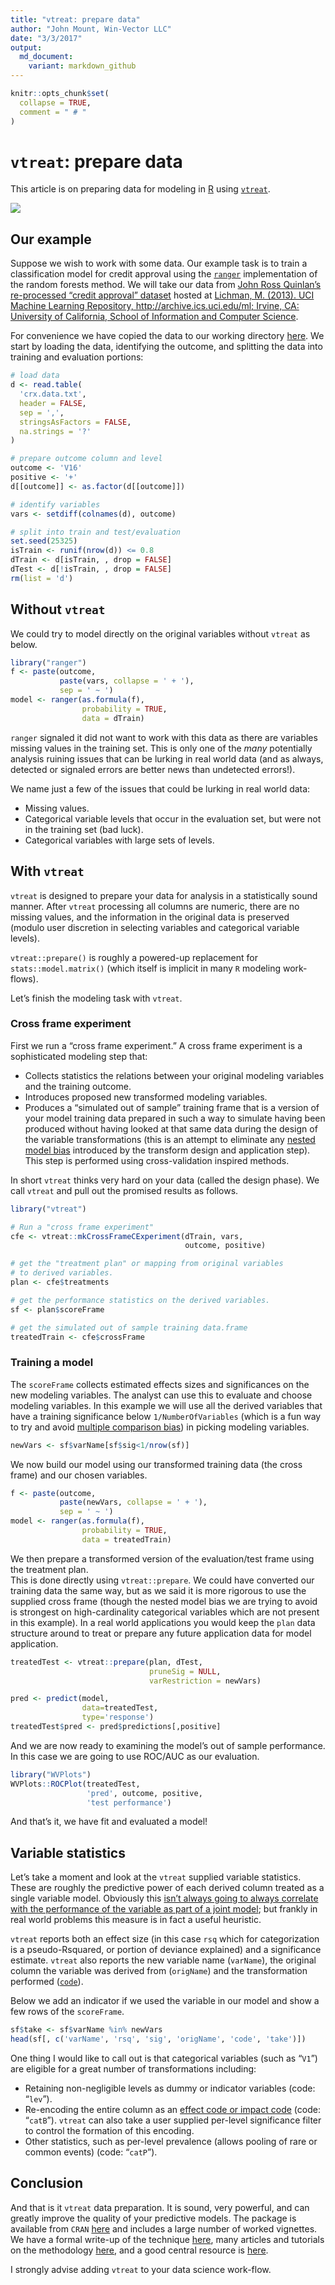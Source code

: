 ```yaml
---
title: "vtreat: prepare data"
author: "John Mount, Win-Vector LLC"
date: "3/3/2017"
output:
  md_document:
    variant: markdown_github
---
```



```r
knitr::opts_chunk$set(
  collapse = TRUE,
  comment = " # "
)
```

# `vtreat`: prepare data

This article is on preparing data for modeling in [R](https://cran.r-project.org) using [`vtreat`](https://CRAN.R-project.org/package=vtreat).

![](vtreat.png)

## Our example

Suppose we wish to work with some data.  Our example task is to train a classification model 
for credit approval using the [`ranger`](https://CRAN.R-project.org/package=ranger) implementation of the random forests method.  We will take our data from [John Ross Quinlan's re-processed "credit approval" dataset](https://archive.ics.uci.edu/ml/datasets/Credit+Approval) hosted at
[Lichman, M. (2013). UCI Machine Learning Repository, http://archive.ics.uci.edu/ml; Irvine, CA: University of California, School of Information and Computer Science](http://archive.ics.uci.edu/ml).

For convenience we have copied the data to our working directory [here](https://github.com/WinVector/Examples/tree/master/vtreat).  We start by loading the data, identifying the outcome, and splitting the data into training and evaluation portions:

```r
# load data
d <- read.table(
  'crx.data.txt',
  header = FALSE,
  sep = ',',
  stringsAsFactors = FALSE,
  na.strings = '?'
)

# prepare outcome column and level
outcome <- 'V16'
positive <- '+'
d[[outcome]] <- as.factor(d[[outcome]])

# identify variables
vars <- setdiff(colnames(d), outcome)

# split into train and test/evaluation
set.seed(25325)
isTrain <- runif(nrow(d)) <= 0.8
dTrain <- d[isTrain, , drop = FALSE]
dTest <- d[!isTrain, , drop = FALSE]
rm(list = 'd')
```

## Without `vtreat`

We could try to model directly on the original variables without `vtreat` as below.

```r
library("ranger")
f <- paste(outcome, 
           paste(vars, collapse = ' + '), 
           sep = ' ~ ')
model <- ranger(as.formula(f),  
                probability = TRUE,
                data = dTrain)
```

`ranger` signaled it did not want to work with this data as there are variables missing values in the
training set.  This is only one of the *many* potentially analysis ruining issues that can be lurking
in real world data (and as always, detected or signaled errors are better news than undetected errors!).

We name just a few of the issues that could be lurking in real world data:

 * Missing values.
 * Categorical variable levels that occur in the evaluation set, but were not in the training set (bad luck).
 * Categorical variables with large sets of levels.

## With `vtreat`

`vtreat` is designed to prepare your data for analysis in a statistically sound manner.  After
`vtreat` processing all columns are numeric, there are no missing values, and the information 
in the original data is preserved (modulo user discretion in selecting variables and categorical variable
levels). 

`vtreat::prepare()` is roughly a powered-up replacement for `stats::model.matrix()` (which itself is
implicit in many `R` modeling work-flows).

Let's finish the modeling task with `vtreat`.

### Cross frame experiment

First we run a "cross frame experiment."  A cross frame experiment is a sophisticated modeling step
that:

  * Collects statistics the relations between your original modeling variables and the training outcome.
  * Introduces proposed new transformed modeling variables.
  * Produces a "simulated out of sample" training frame that is a version of your model training data prepared in such a way to simulate having been produced without having looked at that same data during the design of the variable transformations (this is an attempt to eliminate any [nested model bias](http://www.win-vector.com/blog/2016/04/on-nested-models/) introduced by the transform design and application step).  This step is performed using cross-validation inspired methods.

In short `vtreat` thinks very hard on your data (called the design phase).  We call `vtreat` and pull out the promised results as follows.

```r
library("vtreat")

# Run a "cross frame experiment"
cfe <- vtreat::mkCrossFrameCExperiment(dTrain, vars,
                                       outcome, positive)

# get the "treatment plan" or mapping from original variables
# to derived variables.
plan <- cfe$treatments

# get the performance statistics on the derived variables.
sf <- plan$scoreFrame

# get the simulated out of sample training data.frame
treatedTrain <- cfe$crossFrame
```

### Training a model

The `scoreFrame` collects estimated effects sizes and significances on the new
modeling variables.  The analyst can use this to evaluate and choose modeling
variables.  In this example we will use all the derived variables that have
a training significance below `1/NumberOfVariables` (which is a fun way to 
try and avoid [multiple comparison bias](https://en.wikipedia.org/wiki/Bonferroni_correction))
in picking modeling variables.  


```r
newVars <- sf$varName[sf$sig<1/nrow(sf)]
```

We now build our model using our transformed training data (the cross frame)
and our chosen variables.

```r
f <- paste(outcome, 
           paste(newVars, collapse = ' + '), 
           sep = ' ~ ')
model <- ranger(as.formula(f), 
                probability = TRUE,
                data = treatedTrain)
```

We then prepare a transformed version of the
evaluation/test frame using the treatment plan.  
This is done directly using `vtreat::prepare`.
We could have converted our training data the same way, but as we said
it is more rigorous to use the supplied cross frame (though the nested model
bias we are trying to avoid is strongest on high-cardinality categorical variables
which are not present in this example).
In a real world applications you would keep the `plan` data structure around
to treat or prepare any future application data for model application.


```r
treatedTest <- vtreat::prepare(plan, dTest, 
                               pruneSig = NULL, 
                               varRestriction = newVars)

pred <- predict(model, 
                data=treatedTest, 
                type='response')
treatedTest$pred <- pred$predictions[,positive]
```

And we are now ready to examining the model's out of sample performance.
In this case we are going to use ROC/AUC as our evaluation.

```r
library("WVPlots")
WVPlots::ROCPlot(treatedTest, 
                 'pred', outcome, positive,
                 'test performance')
```

And that's it, we have fit and evaluated a model!

## Variable statistics

Let's take a moment and look at the `vtreat` supplied variable statistics.
These are roughly the predictive power of each derived column treated as
a single variable model.  Obviously this [isn't always going to always correlate with
the performance of the variable as part of a joint model](http://www.win-vector.com/blog/2016/09/variables-can-synergize-even-in-a-linear-model/);
but frankly in real world problems this measure is in fact a useful heuristic.

`vtreat` reports both an effect size (in this case `rsq` which for categorization is
a pseudo-Rsquared, or portion of deviance explained) and a significance estimate.
`vtreat` also reports the new variable name (`varName`), the original column the 
variable was derived from (`origName`) and the transformation performed ([`code`](https://cran.r-project.org/web/packages/vtreat/vignettes/vtreatVariableTypes.html)).

Below we add an indicator if we used the variable in our model and show a few
rows of the `scoreFrame`.

```r
sf$take <- sf$varName %in% newVars
head(sf[, c('varName', 'rsq', 'sig', 'origName', 'code', 'take')])

```

One thing I would like to call out is that categorical variables (such as "`V1`") are eligible
for a great number of transformations including:

  * Retaining non-negligible levels as dummy or indicator variables (code: "`lev`").  
  * Re-encoding the entire column as an [effect code or impact code](http://www.win-vector.com/blog/2012/07/modeling-trick-impact-coding-of-categorical-variables-with-many-levels/) (code: "`catB`"). `vtreat` can also take a user supplied per-level significance filter to control the formation of this encoding.
  * Other statistics, such as per-level prevalence (allows pooling of rare or common events) (code: "`catP`").

## Conclusion

And that is it `vtreat` data preparation.  It is sound, very powerful, and can greatly improve the quality of your predictive models.  The package is available from `CRAN` [here](https://CRAN.R-project.org/package=vtreat) and includes a large number of worked vignettes.   We have a formal write-up of the technique [here](https://arxiv.org/abs/1611.09477), many articles and tutorials on the methodology [here](http://www.win-vector.com/blog/tag/vtreat/), and a good central resource is [here](https://github.com/WinVector/vtreat).

I strongly advise adding `vtreat` to your data science work-flow.


